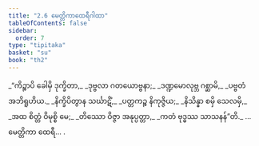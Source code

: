 ```yaml
---
title: "2.6 မေတ္တိကာထေရီဂါထာ"
tableOfContents: false
sidebar:
  order: 7
type: "tipitaka"
basket: "su"
book: "th2"
---
```



<DynamicBreadcrumb />

<Division number="29" book="th2">

<Paragraph number="54" type="verses" book="th2">
_“ကိဉ္စာပိ ခေါမှိ ဒုက္ခိတာ,_  
_ဒုဗ္ဗလာ ဂတယောဗ္ဗနာ;_  
_ဒဏ္ဍမောလုဗ္ဘ ဂစ္ဆာမိ,_  
_ပဗ္ဗတံ အဘိရူဟိယ._  

</Paragraph>

</Division>
<Division number="30" book="th2">

<Paragraph number="55" type="verses" book="th2">
_နိက္ခိပိတွာန သင်္ဃာဋိံ,_  
_ပတ္တကဉ္စ နိကုဇ္ဇိယ;_  
_နိသိန္နာ စမှိ သေလမှိ,_  
_အထ စိတ္တံ ဝိမုစ္စိ မေ;_  
_တိဿော ဝိဇ္ဇာ အနုပ္ပတ္တာ,_  
_ကတံ ဗုဒ္ဓဿ သာသနန်”တိ._  


</Paragraph>
</Division>

<Paragraph number="56" type="center" book="th2">
…  မေတ္တိကာ ထေရီ… .
</Paragraph>